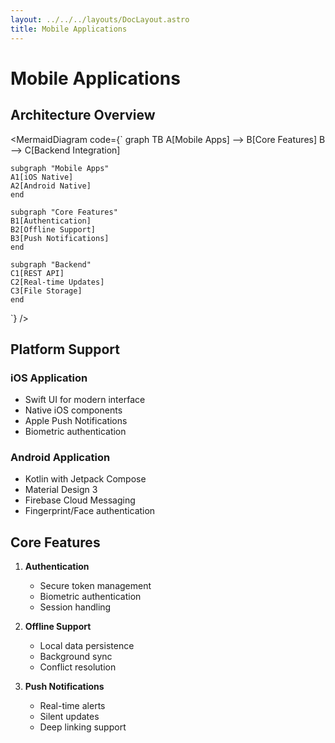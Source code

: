 ```yaml
---
layout: ../../../layouts/DocLayout.astro
title: Mobile Applications
---
```


# Mobile Applications

## Architecture Overview

<MermaidDiagram code={`
graph TB
    A[Mobile Apps] --> B[Core Features]
    B --> C[Backend Integration]
    
    subgraph "Mobile Apps"
    A1[iOS Native]
    A2[Android Native]
    end
    
    subgraph "Core Features"
    B1[Authentication]
    B2[Offline Support]
    B3[Push Notifications]
    end
    
    subgraph "Backend"
    C1[REST API]
    C2[Real-time Updates]
    C3[File Storage]
    end
`} />

## Platform Support

### iOS Application
- Swift UI for modern interface
- Native iOS components
- Apple Push Notifications
- Biometric authentication

### Android Application
- Kotlin with Jetpack Compose
- Material Design 3
- Firebase Cloud Messaging
- Fingerprint/Face authentication

## Core Features

1. **Authentication**
   - Secure token management
   - Biometric authentication
   - Session handling

2. **Offline Support**
   - Local data persistence
   - Background sync
   - Conflict resolution

3. **Push Notifications**
   - Real-time alerts
   - Silent updates
   - Deep linking support